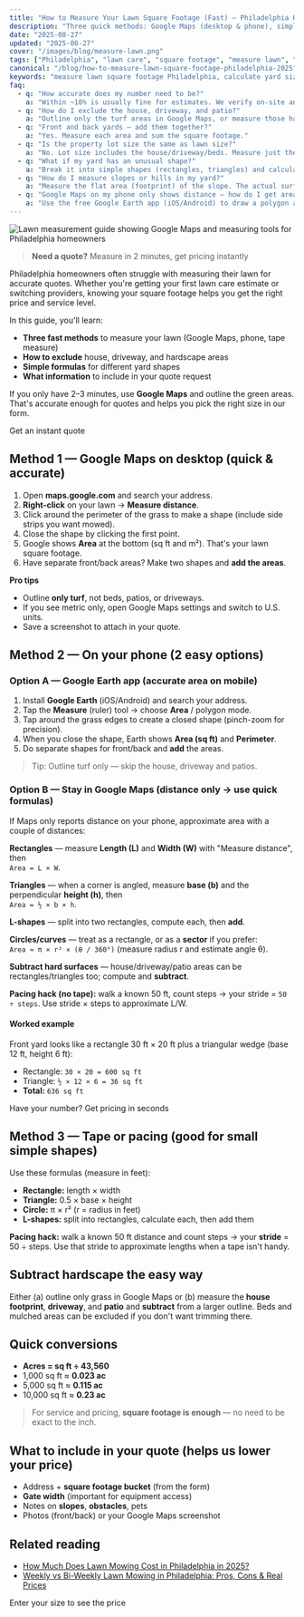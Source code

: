 ```yaml
---
title: "How to Measure Your Lawn Square Footage (Fast) — Philadelphia Homeowner Guide (2025)"
description: "Three quick methods: Google Maps (desktop & phone), simple tape/pacing formulas, how to exclude house/driveway, and a handy conversion chart. Accurate enough for quotes."
date: "2025-08-27"
updated: "2025-08-27"
cover: "/images/blog/measure-lawn.png"
tags: ["Philadelphia", "lawn care", "square footage", "measure lawn", "quote", "lawn measurement", "yard size", "grass area"]
canonical: "/blog/how-to-measure-lawn-square-footage-philadelphia-2025"
keywords: "measure lawn square footage Philadelphia, calculate yard size, Google Maps lawn measurement, grass area calculator, lawn care quote"
faq:
  - q: "How accurate does my number need to be?"
    a: "Within ~10% is usually fine for estimates. We verify on-site and adjust before service."
  - q: "How do I exclude the house, driveway, and patio?"
    a: "Outline only the turf areas in Google Maps, or measure those hard surfaces and subtract from the total."
  - q: "Front and back yards — add them together?"
    a: "Yes. Measure each area and sum the square footage."
  - q: "Is the property lot size the same as lawn size?"
    a: "No. Lot size includes the house/driveway/beds. Measure just the grass you want serviced."
  - q: "What if my yard has an unusual shape?"
    a: "Break it into simple shapes (rectangles, triangles) and calculate each area separately, then add them together."
  - q: "How do I measure slopes or hills in my yard?"
    a: "Measure the flat area (footprint) of the slope. The actual surface area is larger, but we price based on the flat footprint for mowing."
  - q: "Google Maps on my phone only shows distance — how do I get area?"
    a: "Use the free Google Earth app (iOS/Android) to draw a polygon and see square footage, or approximate in Google Maps with rectangles and triangles (see Method 2)."
---
```


![Lawn measurement guide showing Google Maps and measuring tools for Philadelphia homeowners](/images/blog/measure-lawn.png)

> **Need a quote?** <span className="inline-flex items-center px-2.5 py-0.5 rounded-full text-xs font-medium bg-green-100 text-green-800">Measure in 2 minutes, get pricing instantly</span>

Philadelphia homeowners often struggle with measuring their lawn for accurate quotes. Whether you're getting your first lawn care estimate or switching providers, knowing your square footage helps you get the right price and service level.

In this guide, you'll learn:
- **Three fast methods** to measure your lawn (Google Maps, phone, tape measure)
- **How to exclude** house, driveway, and hardscape areas
- **Simple formulas** for different yard shapes
- **What information** to include in your quote request

If you only have 2–3 minutes, use **Google Maps** and outline the green areas. That's accurate enough for quotes and helps you pick the right size in our form.

<CTA href="/quote">Get an instant quote</CTA>

## Method 1 — Google Maps on desktop (quick & accurate)
1. Open **maps.google.com** and search your address.  
2. **Right-click** on your lawn → **Measure distance**.  
3. Click around the perimeter of the grass to make a shape (include side strips you want mowed).  
4. Close the shape by clicking the first point.  
5. Google shows **Area** at the bottom (sq ft and m²). That's your lawn square footage.  
6. Have separate front/back areas? Make two shapes and **add the areas**.

**Pro tips**
- Outline **only turf**, not beds, patios, or driveways.  
- If you see metric only, open Google Maps settings and switch to U.S. units.  
- Save a screenshot to attach in your quote.

## Method 2 — On your phone (2 easy options)

### Option A — Google **Earth** app (accurate area on mobile)
1. Install **Google Earth** (iOS/Android) and search your address.  
2. Tap the **Measure** (ruler) tool → choose **Area** / polygon mode.  
3. Tap around the grass edges to create a closed shape (pinch-zoom for precision).  
4. When you close the shape, Earth shows **Area (sq ft)** and **Perimeter**.  
5. Do separate shapes for front/back and **add** the areas.

> Tip: Outline turf only — skip the house, driveway and patios.

### Option B — Stay in Google **Maps** (distance only → use quick formulas)
If Maps only reports distance on your phone, approximate area with a couple of distances:

**Rectangles** — measure **Length (L)** and **Width (W)** with "Measure distance", then  
`Area = L × W`.

**Triangles** — when a corner is angled, measure **base (b)** and the perpendicular **height (h)**, then  
`Area = ½ × b × h`.

**L-shapes** — split into two rectangles, compute each, then **add**.

**Circles/curves** — treat as a rectangle, or as a **sector** if you prefer:  
`Area ≈ π × r² × (θ / 360°)` (measure radius r and estimate angle θ).

**Subtract hard surfaces** — house/driveway/patio areas can be rectangles/triangles too; compute and **subtract**.

**Pacing hack (no tape):** walk a known 50 ft, count steps → your stride = `50 ÷ steps`. Use stride × steps to approximate L/W.

#### Worked example
Front yard looks like a rectangle 30 ft × 20 ft plus a triangular wedge (base 12 ft, height 6 ft):

- Rectangle: `30 × 20 = 600 sq ft`  
- Triangle: `½ × 12 × 6 = 36 sq ft`  
- **Total:** `636 sq ft`

<CTA href="/quote">Have your number? Get pricing in seconds</CTA>

## Method 3 — Tape or pacing (good for small simple shapes)
Use these formulas (measure in feet):

- **Rectangle:** length × width  
- **Triangle:** 0.5 × base × height  
- **Circle:** π × r² (r = radius in feet)  
- **L-shapes:** split into rectangles, calculate each, then add them

**Pacing hack:** walk a known 50 ft distance and count steps → your **stride** = 50 ÷ steps. Use that stride to approximate lengths when a tape isn't handy.

## Subtract hardscape the easy way
Either (a) outline only grass in Google Maps or (b) measure the **house footprint**, **driveway**, and **patio** and **subtract** from a larger outline. Beds and mulched areas can be excluded if you don't want trimming there.

## Quick conversions
- **Acres = sq ft ÷ 43,560**  
- 1,000 sq ft ≈ **0.023 ac**  
- 5,000 sq ft ≈ **0.115 ac**  
- 10,000 sq ft ≈ **0.23 ac**

> For service and pricing, **square footage is enough** — no need to be exact to the inch.

## What to include in your quote (helps us lower your price)
- Address + **square footage bucket** (from the form)  
- **Gate width** (important for equipment access)  
- Notes on **slopes**, **obstacles**, pets  
- Photos (front/back) or your Google Maps screenshot

## Related reading
- <a href="/blog/mowing-prices-philadelphia-2025">How Much Does Lawn Mowing Cost in Philadelphia in 2025?</a>  
- <a href="/blog/weekly-vs-biweekly-lawn-mowing-philadelphia-2025">Weekly vs Bi-Weekly Lawn Mowing in Philadelphia: Pros, Cons & Real Prices</a>

<CTA href="/quote">Enter your size to see the price</CTA>
